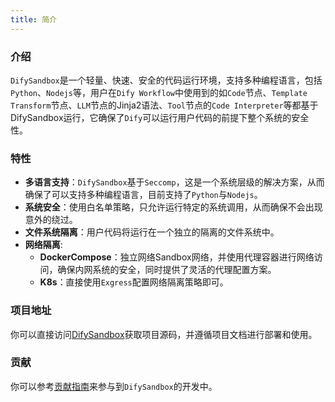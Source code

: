```yaml
---
title: 简介
---
```



### 介绍

`DifySandbox`是一个轻量、快速、安全的代码运行环境，支持多种编程语言，包括`Python`、`Nodejs`等，用户在`Dify Workflow`中使用到的如`Code`节点、`Template Transform`节点、`LLM`节点的Jinja2语法、`Tool`节点的`Code Interpreter`等都基于DifySandbox运行，它确保了`Dify`可以运行用户代码的前提下整个系统的安全性。

### 特性
- **多语言支持**：`DifySandbox`基于`Seccomp`，这是一个系统层级的解决方案，从而确保了可以支持多种编程语言，目前支持了`Python`与`Nodejs`。
- **系统安全**：使用白名单策略，只允许运行特定的系统调用，从而确保不会出现意外的绕过。
- **文件系统隔离**：用户代码将运行在一个独立的隔离的文件系统中。
- **网络隔离**:
    - **DockerCompose**：独立网络Sandbox网络，并使用代理容器进行网络访问，确保内网系统的安全，同时提供了灵活的代理配置方案。
    - **K8s**：直接使用`Exgress`配置网络隔离策略即可。

### 项目地址
你可以直接访问[DifySandbox](https://github.com/langgenius/dify-sandbox)获取项目源码，并遵循项目文档进行部署和使用。

### 贡献
你可以参考[贡献指南](/en/contribution)来参与到`DifySandbox`的开发中。
